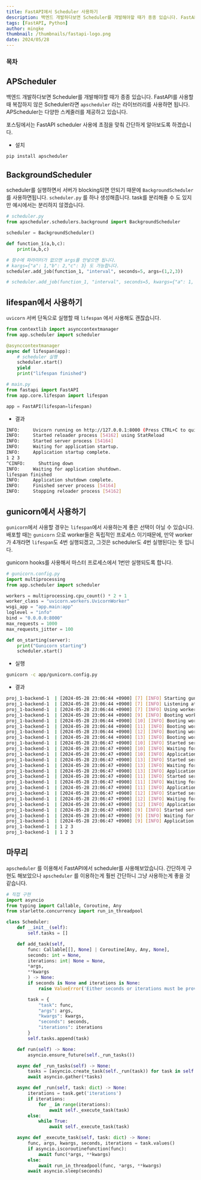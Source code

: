 ```yaml
---
title: FastAPI에서 Scheduler 사용하기
description: 백엔드 개발하다보면 Scheduler를 개발해야할 때가 종종 있습니다. FastAPI를 사용할 때 복잡하지 않은 Scheduler라면  apscheduler 라는 라이브러리를 사용하면 됩니다.간단하게 알아보도록 하겠습니다.
tags: [FastAPI, Python]
author: mingke
thumbnail: /thumbnails/fastapi-logo.png
date: 2024/05/28
---
```


### 목차

## APScheduler

백엔드 개발하다보면 Scheduler를 개발해야할 때가 종종 있습니다. FastAPI를 사용할 때 복잡하지 않은 Scheduler라면 `apscheduler` 라는 라이브러리를 사용하면 됩니다. APScheduler는 다양한 스케줄러를 제공하고 있습니다.

포스팅에서는 FastAPI scheduler 사용에 초점을 맞춰 간단하게 알아보도록 하겠습니다.

- 설치

```python
pip install apscheduler
```

## BackgroundScheduler

scheduler를 실행하면서 서버가 blocking되면 안되기 때문에 `BackgroundScheduler`를 사용하면됩니다. `scheduler.py` 를 하나 생성해줍니다. task를 분리해줄 수 도 있지만 예시에서는 분리하지 않겠습니다.

```python
# scheduler.py
from apscheduler.schedulers.background import BackgroundScheduler

scheduler = BackgroundScheduler()

def function_1(a,b,c):
    print(a,b,c)

# 함수에 파라미터가 없으면 args를 안넣으면 됩니다.
# kargs={"a": 1,"b": 2,"c": 3} 도 가능합니다.
scheduler.add_job(function_1, "interval", seconds=5, args=(1,2,3))

# scheduler.add_job(function_1, "interval", seconds=5, kwargs={"a": 1, "b": 2, "c": 3})

```

## lifespan에서 사용하기

`uvicorn` 서버 단독으로 실행할 때 `lifespan` 에서 사용해도 괜찮습니다.

```python
from contextlib import asynccontextmanager
from app.scheduler import scheduler

@asynccontextmanager
async def lifespan(app):
    # scheduler 실행
    scheduler.start()
    yield
    print("lifespan finished")

# main.py
from fastapi import FastAPI
from app.core.lifespan import lifespan

app = FastAPI(lifespan=lifespan)

```

- 결과

```bash
INFO:     Uvicorn running on http://127.0.0.1:8000 (Press CTRL+C to quit)
INFO:     Started reloader process [54162] using StatReload
INFO:     Started server process [54164]
INFO:     Waiting for application startup.
INFO:     Application startup complete.
1 2 3
^CINFO:     Shutting down
INFO:     Waiting for application shutdown.
lifespan finished
INFO:     Application shutdown complete.
INFO:     Finished server process [54164]
INFO:     Stopping reloader process [54162]
```

## gunicorn에서 사용하기

`gunicorn`에서 사용할 경우는 `lifespan`에서 사용하는게 좋은 선택이 아닐 수 있습니다. 배포할 때는 `gunicorn` 으로 worker들은 독립적인 프로세스 이기때문에, 만약 worker가 4개라면 `lifespan`도 4번 실행되겠고, 그것은 scheduler도 4번 실행된다는 뜻 입니다.

gunicorn hooks를 사용해서 마스터 프로세스에서 1번만 실행되도록 합니다.

```python
# gunicorn.config.py
import multiprocessing
from app.scheduler import scheduler

workers = multiprocessing.cpu_count() * 2 + 1
worker_class = "uvicorn.workers.UvicornWorker"
wsgi_app = "app.main:app"
loglevel = "info"
bind = "0.0.0.0:8000"
max_requests = 1000
max_requests_jitter = 100

def on_starting(server):
    print("Gunicorn starting")
    scheduler.start()

```

- 실행

```bash
gunicorn -c app/gunicorn.config.py
```

- 결과

```bash
proj_1-backend-1  | [2024-05-28 23:06:44 +0900] [7] [INFO] Starting gunicorn 22.0.0
proj_1-backend-1  | [2024-05-28 23:06:44 +0900] [7] [INFO] Listening at: http://0.0.0.0:8000 (7)
proj_1-backend-1  | [2024-05-28 23:06:44 +0900] [7] [INFO] Using worker: uvicorn.workers.UvicornWorker
proj_1-backend-1  | [2024-05-28 23:06:44 +0900] [9] [INFO] Booting worker with pid: 9
proj_1-backend-1  | [2024-05-28 23:06:44 +0900] [10] [INFO] Booting worker with pid: 10
proj_1-backend-1  | [2024-05-28 23:06:44 +0900] [11] [INFO] Booting worker with pid: 11
proj_1-backend-1  | [2024-05-28 23:06:44 +0900] [12] [INFO] Booting worker with pid: 12
proj_1-backend-1  | [2024-05-28 23:06:44 +0900] [13] [INFO] Booting worker with pid: 13
proj_1-backend-1  | [2024-05-28 23:06:47 +0900] [10] [INFO] Started server process [10]
proj_1-backend-1  | [2024-05-28 23:06:47 +0900] [10] [INFO] Waiting for application startup.
proj_1-backend-1  | [2024-05-28 23:06:47 +0900] [10] [INFO] Application startup complete.
proj_1-backend-1  | [2024-05-28 23:06:47 +0900] [13] [INFO] Started server process [13]
proj_1-backend-1  | [2024-05-28 23:06:47 +0900] [13] [INFO] Waiting for application startup.
proj_1-backend-1  | [2024-05-28 23:06:47 +0900] [13] [INFO] Application startup complete.
proj_1-backend-1  | [2024-05-28 23:06:47 +0900] [11] [INFO] Started server process [11]
proj_1-backend-1  | [2024-05-28 23:06:47 +0900] [11] [INFO] Waiting for application startup.
proj_1-backend-1  | [2024-05-28 23:06:47 +0900] [11] [INFO] Application startup complete.
proj_1-backend-1  | [2024-05-28 23:06:47 +0900] [12] [INFO] Started server process [12]
proj_1-backend-1  | [2024-05-28 23:06:47 +0900] [12] [INFO] Waiting for application startup.
proj_1-backend-1  | [2024-05-28 23:06:47 +0900] [12] [INFO] Application startup complete.
proj_1-backend-1  | [2024-05-28 23:06:47 +0900] [9] [INFO] Started server process [9]
proj_1-backend-1  | [2024-05-28 23:06:47 +0900] [9] [INFO] Waiting for application startup.
proj_1-backend-1  | [2024-05-28 23:06:47 +0900] [9] [INFO] Application startup complete.
proj_1-backend-1  | 1 2 3
proj_1-backend-1  | 1 2 3

```

## 마무리

`apscheduler` 를 이용해서 FastAPI에서 scheduler를 사용해보았습니다. 간단하게 구현도 해보았으나 `apscheduler` 를 이용하는게 훨씬 간단하니 그냥 사용하는게 좋을 것 같습니다.

```python
# 직접 구현
import asyncio
from typing import Callable, Coroutine, Any
from starlette.concurrency import run_in_threadpool

class Scheduler:
    def __init__(self):
        self.tasks = []

    def add_task(self,
        func: Callable[[], None] | Coroutine[Any, Any, None],
        seconds: int = None,
        iterations: int| None = None,
        *args,
        **kwargs
        ) -> None:
        if seconds is None and iterations is None:
            raise ValueError('Either seconds or iterations must be provided')

        task = {
            "task": func,
            "args": args,
            "kwargs": kwargs,
            "seconds": seconds,
            "iterations": iterations
        }
        self.tasks.append(task)

    def run(self) -> None:
        asyncio.ensure_future(self._run_tasks())

    async def _run_tasks(self) -> None:
        tasks = [asyncio.create_task(self._run(task)) for task in self.tasks]
        await asyncio.gather(*tasks)

    async def _run(self, task: dict) -> None:
        iterations = task.get('iterations')
        if iterations:
            for _ in range(iterations):
                await self._execute_task(task)
        else:
            while True:
                await self._execute_task(task)

    async def _execute_task(self, task: dict) -> None:
        func, args, kwargs, seconds, iterations = task.values()
        if asyncio.iscoroutinefunction(func):
            await func(*args, **kwargs)
        else:
            await run_in_threadpool(func, *args, **kwargs)
        await asyncio.sleep(seconds)

```

<Link url="https://chaechae.life/blog/fastapi-gunicorn-hooks" />
